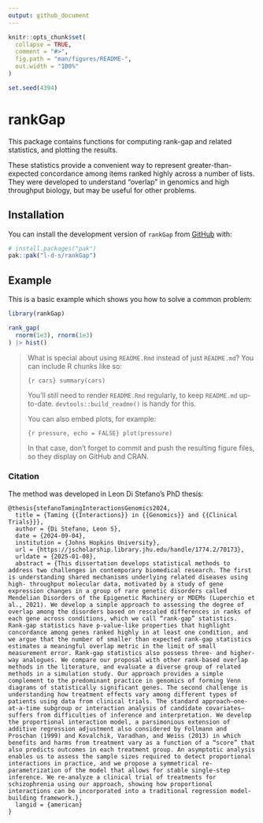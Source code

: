 ```yaml
---
output: github_document
---
```


<!-- README.md is generated from README.Rmd. Please edit that file -->

```r
knitr::opts_chunk$set(
  collapse = TRUE,
  comment = "#>",
  fig.path = "man/figures/README-",
  out.width = "100%"
)

set.seed(4394)
```

# rankGap

<!-- badges: start -->
<!-- badges: end -->

This package contains functions for computing rank-gap and related statistics,
and plotting the results.

These statistics provide a convenient way to represent greater-than-expected
concordance among items ranked highly across a number of lists.
They were developed to understand "overlap" in genomics and high throughput
biology, but may be useful for other problems.

## Installation

You can install the development version of `rankGap` from
[GitHub](https://github.com/) with:

``` r
# install.packages("pak")
pak::pak("l-d-s/rankGap")
```

## Example

This is a basic example which shows you how to solve a common problem:

```r
library(rankGap)

rank_gap(
  rnorm(1e3), rnorm(1e3)
) |> hist()

```

> What is special about using `README.Rmd` instead of just `README.md`? You can
include R chunks like so:
> 
> ```{r cars}
> summary(cars)
> ```
> 
> You'll still need to render `README.Rmd` regularly, to keep `README.md`
up-to-date. `devtools::build_readme()` is handy for this.
> 
> You can also embed plots, for example:
> 
> ```{r pressure, echo = FALSE}
> plot(pressure)
> ```
>
> In that case, don't forget to commit and push the resulting figure files, so
they display on GitHub and CRAN.

### Citation

The method was developed in Leon Di Stefano's PhD thesis:

```
@thesis{stefanoTamingInteractionsGenomics2024,
  title = {Taming {{Interactions}} in {{Genomics}} and {{Clinical Trials}}},
  author = {Di Stefano, Leon S},
  date = {2024-09-04},
  institution = {Johns Hopkins University},
  url = {https://jscholarship.library.jhu.edu/handle/1774.2/70173},
  urldate = {2025-01-08},
  abstract = {This dissertation develops statistical methods to address two challenges in contemporary biomedical research. The first is understanding shared mechanisms underlying related diseases using high- throughput molecular data, motivated by a study of gene expression changes in a group of rare genetic disorders called Mendelian Disorders of the Epigenetic Machinery or MDEMs (Luperchio et al., 2021). We develop a simple approach to assessing the degree of overlap among the disorders based on rescaled differences in ranks of each gene across conditions, which we call “rank-gap” statistics. Rank-gap statistics have p-value-like properties that highlight concordance among genes ranked highly in at least one condition, and we argue that the number of smaller than expected rank-gap statistics estimates a meaningful overlap metric in the limit of small measurement error. Rank-gap statistics also possess three- and higher-way analogues. We compare our proposal with other rank-based overlap methods in the literature, and evaluate a diverse group of related methods in a simulation study. Our approach provides a simple complement to the predominant practice in genomics of forming Venn diagrams of statistically significant genes. The second challenge is understanding how treatment effects vary among different types of patients using data from clinical trials. The standard approach—one-at-a-time subgroup or interaction analysis of candidate covariates—suffers from difficulties of inference and interpretation. We develop the proportional interaction model, a parsimonious extension of additive regression adjustment also considered by Follmann and Proschan (1999) and Kovalchik, Varadhan, and Weiss (2013) in which benefits and harms from treatment vary as a function of a “score” that also predicts outcomes in each treatment group. An asymptotic analysis enables us to assess the sample sizes required to detect proportional interactions in practice, and we propose a symmetrical re-parametrization of the model that allows for stable single-step inference. We re-analyze a clinical trial of treatments for schizophrenia using our approach, showing how proportional interactions can be incorporated into a traditional regression model-building framework.},
  langid = {american}
}
```

